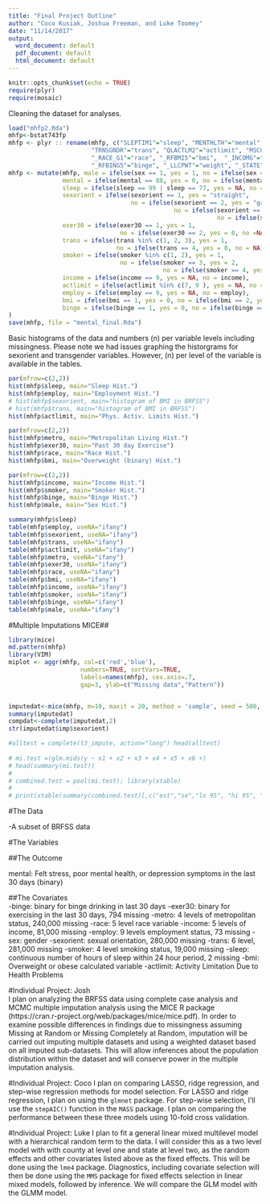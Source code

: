 ```yaml
---
title: "Final Project Outline"
author: "Coco Kusiak, Joshua Freeman, and Luke Toomey"
date: "11/14/2017"
output:
  word_document: default
  pdf_document: default
  html_document: default
---
```


```r
knitr::opts_chunk$set(echo = TRUE)
require(plyr)
require(mosaic)
```

Cleaning the dataset for analyses.
```r
load("mhfp2.Rda")
mhfp<-bstat743fp
mhfp <- plyr :: rename(mhfp, c("SLEPTIM1"="sleep", "MENTHLTH"="mental", "SEX" = "sex", "EMPLOY1"="employ", "SXORIENT"="sexorient",
                       "TRNSGNDR"="trans", "QLACTLM2"="actlimit", "MSCODE"="metro", "_TOTINDA"="exer30", 
                       "_RACE_G1"="race", "_RFBMI5"="bmi",  "_INCOMG"="income", "_SMOKER3"="smoker",
                       "_RFBING5"="binge", "_LLCPWT"="weight", "_STATE"="state"))
mhfp <- mutate(mhfp, male = ifelse(sex == 1, yes = 1, no = ifelse(sex == 2, yes = 0, no = NA)),
               mental = ifelse(mental == 88, yes = 0, no = ifelse(mental %in% c(77, 99), yes = NA, no = 1)),
               sleep = ifelse(sleep == 99 | sleep == 77, yes = NA, no = sleep),
               sexorient = ifelse(sexorient == 1, yes = "straight", 
                                  no = ifelse(sexorient == 2, yes = "gay", 
                                              no = ifelse(sexorient == 3, "bisexual", 
                                                          no = ifelse(sexorient == 4, yes = "other", no = NA)))),
               exer30 = ifelse(exer30 == 1, yes = 1, 
                               no = ifelse(exer30 == 2, yes = 0, no =NA)),
               trans = ifelse(trans %in% c(1, 2, 3), yes = 1, 
                              no = ifelse(trans == 4, yes = 0, no = NA)),
               smoker = ifelse(smoker %in% c(1, 2), yes = 1, 
                               no = ifelse(smoker == 3, yes = 2, 
                                           no = ifelse(smoker == 4, yes = 0, no =NA))),
               income = ifelse(income == 9, yes = NA, no = income),
               actlimit = ifelse(actlimit %in% c(7, 9 ), yes = NA, no = actlimit),
               employ = ifelse(employ == 9, yes = NA, no = employ),
               bmi = ifelse(bmi == 1, yes = 0, no = ifelse(bmi == 2, yes = 1, no = NA)),
               binge = ifelse(binge == 1, yes = 0, no = ifelse(binge == 2, yes = 1, no =NA))
)
save(mhfp, file = "mental_final.Rda")
```  

Basic histograms of the data and numbers (n) per variable levels including missingness.  Please note we had issues graphing the historgrams for sexorient and transgender variables. However, (n) per level of the variable is available in the tables.
```r
par(mfrow=c(2,2))
hist(mhfp$sleep, main="Sleep Hist.")
hist(mhfp$employ, main="Employment Hist.")
# hist(mhfp$sexorient, main="histogram of BMI in BRFSS")
# hist(mhfp$trans, main="histogram of BMI in BRFSS")
hist(mhfp$actlimit, main="Phys. Activ. Limits Hist.")

par(mfrow=c(2,2))
hist(mhfp$metro, main="Metropolitan Living Hist.")
hist(mhfp$exer30, main="Past 30 day Exercise")
hist(mhfp$race, main="Race Hist.")
hist(mhfp$bmi, main="Overweight (binary) Hist.")

par(mfrow=c(2,2))
hist(mhfp$income, main="Income Hist.")
hist(mhfp$smoker, main="Smoker Hist.")
hist(mhfp$binge, main="Binge Hist.")
hist(mhfp$male, main="Sex Hist.")

summary(mhfp$sleep)
table(mhfp$employ, useNA="ifany")
table(mhfp$sexorient, useNA="ifany")
table(mhfp$trans, useNA="ifany")
table(mhfp$actlimit, useNA="ifany")
table(mhfp$metro, useNA="ifany")
table(mhfp$exer30, useNA="ifany")
table(mhfp$race, useNA="ifany")
table(mhfp$bmi, useNA="ifany")
table(mhfp$income, useNA="ifany")
table(mhfp$smoker, useNA="ifany")
table(mhfp$binge, useNA="ifany")
table(mhfp$male, useNA="ifany")
```

#Multiple Imputations MICE##
```r
library(mice)
md.pattern(mhfp)
library(VIM)
miplot <- aggr(mhfp, col=c('red','blue'),
                    numbers=TRUE, sortVars=TRUE,
                    labels=names(mhfp), cex.axis=.7,
                    gap=3, ylab=c("Missing data","Pattern"))


imputedat<-mice(mhfp, m=10, maxit = 20, method = 'sample', seed = 500, print="false")
summary(imputedat)
compdat<-complete(imputedat,2)
str(imputedat$imp$sexorient)

#alltest = complete(t3_impute, action="long") head(alltest)
 
# mi.test =(glm.mids(y ~ x1 + x2 + x3 + x4 + x5 + x6 +)
# head(summary(mi.test))
# 
# combined.test = pool(mi.test); library(xtable)
# 
# print(xtable(summary(combined.test)[,c("est","se","lo 95", "hi 95", "nmis"]

```


#The Data

-A subset of BRFSS data

#The Variables

##The Outcome  

mental: Felt stress, poor mental health, or depression symptoms in the last 30 days (binary)

##The Covariates  
  -binge: binary for binge drinking in last 30 days
  -exer30: binary for exercising in the last 30 days, 794 missing
  -metro: 4 levels of metropolitan status, 240,000 missing
  -race: 5 level race variable
  -income: 5 levels of income, 81,000 missing
  -employ: 9 levels employment status, 73 missing
  -sex: gender
  -sexorient: sexual orientation, 280,000 missing
  -trans: 6 level, 281,000 missing
  -smoker: 4 level smoking status, 19,000 missing
  -sleep: continuous number of hours of sleep within 24 hour period, 2 missing
  -bmi: Overweight or obese calculated variable
  -actlimit: Activity Limitation Due to Health Problems

 

 
#Individual Project: Josh  
I plan on analyzing the BRFSS data using complete case analysis and MCMC multiple imputation analysis using the MICE R package (https://cran.r-project.org/web/packages/mice/mice.pdf). In order to examine possible differences in findings due to missingness assuming Missing at Random or Missing Completely at Random, imputation will be carried out imputing multiple datasets and using a weighted dataset based on all imputed sub-datasets.  This will allow inferences about the population distribution within the dataset and will conserve power in the multiple imputation analysis.  
 
#Individual Project: Coco
I plan on comparing LASSO, ridge regression, and step-wise regression methods for model selection. For LASSO and ridge regression, I plan on using the `glmnet` package. For step-wise selection, I'll use the `stepAIC()` function in the `MASS` package. I plan on comparing the performance between these three models using 10-fold cross validation. 

#Individual Project: Luke
I plan to fit a general linear mixed multilevel model with a hierarchical random term to the data. I will consider this as a two level model with with county at level one and state at level two, as the random effects and other covariates listed above as the fixed effects. This will be done using the `lme4` package. Diagnostics, including covariate selection will then be done using the `MMS` package for fixed effects selection in linear mixed models, followed by inference. We will compare the GLM model with the GLMM model.